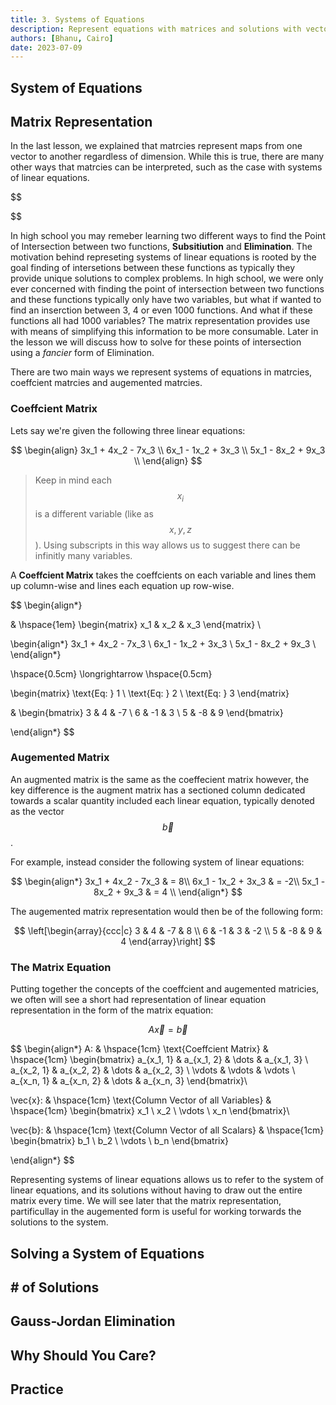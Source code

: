 ```yaml
---
title: 3. Systems of Equations
description: Represent equations with matrices and solutions with vectors. Solving SoE, number of solutions, etc.
authors: [Bhanu, Cairo]
date: 2023-07-09
---
```


## System of Equations

## Matrix Representation

In the last lesson, we explained that matrcies represent maps from one vector to another regardless of dimension. While this is true, there are many other ways that matrcies can be interpreted, such as the case with systems of linear equations.

$$

$$

In high school you may remeber learning two different ways to find the Point of Intersection between two functions, **Subsitiution** and **Elimination**.
The motivation behind represeting systems of linear equations is rooted by the goal finding of intersetions between these functions as typically they provide unique solutions to complex problems. In high school, we were only ever concerned with finding the point of intersection between two functions and these functions typically only have two variables, but what if wanted to find an inserction between 3, 4 or even 1000 functions. And what if these functions all had 1000 variables? The matrix representation provides use with means of simplifying this information to be more consumable. Later in the lesson we will discuss how to solve for these points of intersection using a *fancier* form of Elimination.

There are two main ways we represent systems of equations in matrcies, coeffcient matrcies and augemented matrcies.

### Coeffcient Matrix

Lets say we're given the following three linear equations:

$$
\begin{align}
3x_1 + 4x_2 - 7x_3 \\
6x_1 - 1x_2 + 3x_3 \\
5x_1 - 8x_2 + 9x_3 \\
\end{align}
$$

> Keep in mind each $$x_i$$ is a different variable (like as $$x, y, z$$). Using subscripts in this way allows us to suggest there can be infinitly many variables.

A **Coeffcient Matrix** takes the coeffcients on each variable and lines them up column-wise and lines each equation up row-wise.

$$
\begin{align*}

& \hspace{1em} \begin{matrix} x_1 & x_2 & x_3 \end{matrix} \\

\begin{align*}
3x_1 + 4x_2 - 7x_3 \\
6x_1 - 1x_2 + 3x_3 \\
5x_1 - 8x_2 + 9x_3 \\
\end{align*}

\hspace{0.5cm} \longrightarrow \hspace{0.5cm}

\begin{matrix}
\text{Eq: } 1 \\
\text{Eq: } 2 \\
\text{Eq: } 3 
\end{matrix}

& \begin{bmatrix}
3 & 4 & -7 \\
6 & -1 & 3 \\
5 & -8 & 9
\end{bmatrix}

\end{align*}
$$

### Augemented Matrix

An augmented matrix is the same as the coeffecient matrix however, the key difference is the augment matrix has a sectioned column dedicated towards a scalar quantity included each linear equation, typically denoted as the vector $$\vec{b}$$.

For example, instead consider the following system of linear equations:

$$
\begin{align*}
3x_1 + 4x_2 - 7x_3 & = 8\\
6x_1 - 1x_2 + 3x_3  & = -2\\
5x_1 - 8x_2 + 9x_3 & = 4 \\
\end{align*}
$$

The augemented matrix representation would then be of the following form:

$$
\left[\begin{array}{ccc|c}  
 3 & 4 & -7 & 8 \\  
 6 & -1 & 3 & -2 \\
 5 & -8 & 9 & 4
\end{array}\right]
$$

### The Matrix Equation

Putting together the concepts of the coeffcient and augemented matricies, we often will see a short had representation of linear equation representation in the form of the matrix equation:

$$
A\vec{x}=\vec{b}
$$

$$
\begin{align*}
A: & \hspace{1cm} \text{Coeffcient Matrix} & \hspace{1cm}
\begin{bmatrix} 
a_{x_1, 1} & a_{x_1, 2} & \dots & a_{x_1, 3} \\
a_{x_2, 1} & a_{x_2, 2} & \dots & a_{x_2, 3} \\
\vdots & \vdots & \vdots \\
a_{x_n, 1} & a_{x_n, 2} & \dots & a_{x_n, 3}
\end{bmatrix}\\

\vec{x}: & \hspace{1cm} \text{Column Vector of all Variables} & \hspace{1cm}
\begin{bmatrix}
x_1 \\
x_2 \\
\vdots \\
x_n
\end{bmatrix}\\

\vec{b}: & \hspace{1cm} \text{Column Vector of all Scalars} & \hspace{1cm}
\begin{bmatrix}
b_1 \\
b_2 \\
\vdots \\
b_n
\end{bmatrix}

\end{align*}
$$

Representing systems of linear equations allows us to refer to the system of linear equations, and its solutions without having to draw out the entire matrix every time. We will see later that the matrix representation, partificullay in the augemented form is useful for working torwards the solutions to the system.

## Solving a System of Equations

## # of Solutions

## Gauss-Jordan Elimination

## Why Should You Care?

## Practice
